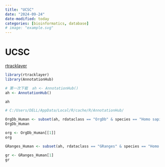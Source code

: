 ```yaml
---
title: "UCSC"
date: "2024-09-24"
date-modified: today
categories: [bioinformatics, database]
# image: "example.svg"
---
```


# UCSC

[rtracklayer](https://bioconductor.org/packages/release/bioc/html/rtracklayer.html)

```r
library(rtracklayer)
library(AnnotationHub)

# 第一次下载  ah <- AnnotationHub()
ah <- AnnotationHub()

```

```r
ah

# C:/Users/DELL/AppData/Local/R/cache/R/AnnotationHub/
```

```r
OrgDb_Human <- subset(ah, rdataclass == "OrgDb" & species == "Homo sapiens")
OrgDb_Human

org <- OrgDb_Human[[1]]
org
```

```r
GRanges_Human <- subset(ah, rdataclass == "GRanges" & species == "Homo sapiens")

gr <- GRanges_Human[1]
gr
```
